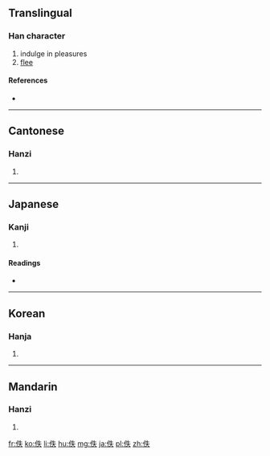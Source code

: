 ==Translingual==

===Han character===
{{Han char|rn=9|rad=人|as=05|sn=7|four=2523<sub>0</sub>|canj=人竹手人 (OHQO)}}

# indulge in pleasures
# [[flee]]

====References====
* {{Han ref|kx=0099.030|dkj=00516|dj=0208.100|hdz=10134.050|uh=4F5A|ud=20314|bh=A748|bd=42824}}

----

==Cantonese==

===Hanzi===
{{yue-hanzi|jyut=|y=yat6}}

# {{defn|lang=yue|sort=人05}}

----

==Japanese==

===Kanji===
{{ja-kanji|grade=|rs=人05}}

# {{defn|lang=ja|sort=人05}}

====Readings====
* {{ja-readings|on=[[いつ]] (itsu), [[てつ]] (tetsu)|kun=[[のがれる]] (nogareru)}}

----

==Korean==

===Hanja===
{{ko-hanja|hangeul=[[일]], [[질]]|rv=il, jil|mr=il, chil}}

# {{defn|lang=ko|sort=人05}}

----

==Mandarin==

===Hanzi===
{{cmn-hanzi|pin=[[dié]] ([[die2]]), [[yì]] ([[yi4]])|wg=tieh<sup>2</sup>, i<sup>4</sup>}}

# {{defn|lang=cmn|sort=人05}}

[[fr:佚]]
[[ko:佚]]
[[li:佚]]
[[hu:佚]]
[[mg:佚]]
[[ja:佚]]
[[pl:佚]]
[[zh:佚]]